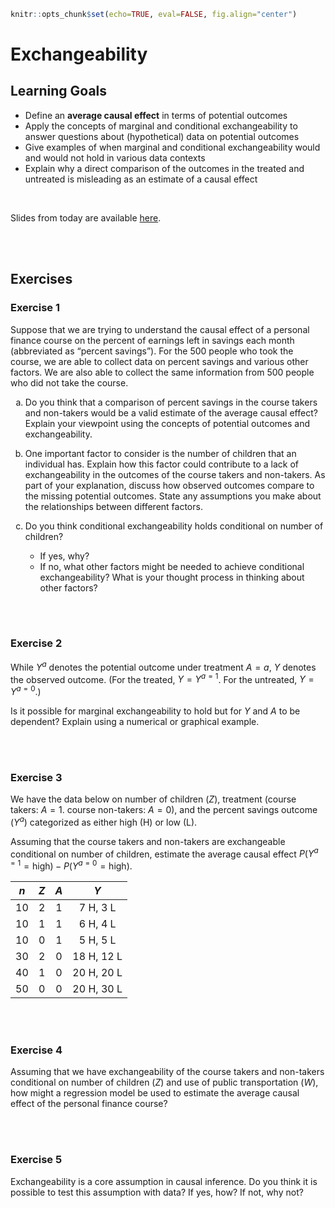 ```r
knitr::opts_chunk$set(echo=TRUE, eval=FALSE, fig.align="center")
```

# Exchangeability

## Learning Goals {-}

- Define an **average causal effect** in terms of potential outcomes
- Apply the concepts of marginal and conditional exchangeability to answer questions about (hypothetical) data on potential outcomes
- Give examples of when marginal and conditional exchangeability would and would not hold in various data contexts
- Explain why a direct comparison of the outcomes in the treated and untreated is misleading as an estimate of a causal effect

<br>

Slides from today are available [here](https://docs.google.com/presentation/d/1OnXlMFUeFJ7ueKXHYt9TqMwhXokdcY7ukNeZvvrQR5c/edit?usp=sharing).


<br><br>


## Exercises {-}

### Exercise 1 {-}

Suppose that we are trying to understand the causal effect of a personal finance course on the percent of earnings left in savings each month (abbreviated as "percent savings"). For the 500 people who took the course, we are able to collect data on percent savings and various other factors. We are also able to collect the same information from 500 people who did not take the course.

a. Do you think that a comparison of percent savings in the course takers and non-takers would be a valid estimate of the average causal effect? Explain your viewpoint using the concepts of potential outcomes and exchangeability.

b. One important factor to consider is the number of children that an individual has. Explain how this factor could contribute to a lack of exchangeability in the outcomes of the course takers and non-takers. As part of your explanation, discuss how observed outcomes compare to the missing potential outcomes. State any assumptions you make about the relationships between different factors.

c. Do you think conditional exchangeability holds conditional on number of children?    
    - If yes, why?
    - If no, what other factors might be needed to achieve conditional exchangeability? What is your thought process in thinking about other factors?


<br><br>


### Exercise 2 {-}

While $Y^a$ denotes the potential outcome under treatment $A = a$, $Y$ denotes the observed outcome. (For the treated, $Y = Y^{a=1}$. For the untreated, $Y = Y^{a=0}$.)

Is it possible for marginal exchangeability to hold but for $Y$ and $A$ to be dependent? Explain using a numerical or graphical example.


<br><br>


### Exercise 3 {-}

We have the data below on number of children ($Z$), treatment (course takers: $A = 1$. course non-takers: $A = 0$), and the percent savings outcome ($Y^a$) categorized as either high (H) or low (L).

Assuming that the course takers and non-takers are exchangeable conditional on number of children, estimate the average causal effect $P(Y^{a=1} = \mathrm{high}) - P(Y^{a=0} = \mathrm{high})$.

 $n$   $Z$   $A$       $Y$
----- ----- ----- --------------
 10     2     1     7 H, 3 L
 10     1     1     6 H, 4 L
 10     0     1     5 H, 5 L
 30     2     0     18 H, 12 L
 40     1     0     20 H, 20 L
 50     0     0     20 H, 30 L


<br><br>


### Exercise 4 {-}

Assuming that we have exchangeability of the course takers and non-takers conditional on number of children ($Z$) and use of public transportation ($W$), how might a regression model be used to estimate the average causal effect of the personal finance course?


<br><br>


### Exercise 5 {-}

Exchangeability is a core assumption in causal inference. Do you think it is possible to test this assumption with data? If yes, how? If not, why not?
